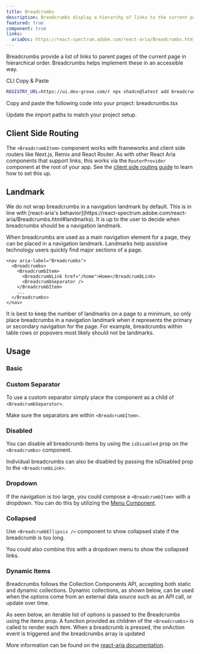 ```yaml
---
title: Breadcrumbs
description: Breadcrumbs display a hierarchy of links to the current page or resource in an application.
featured: true
component: true
links:
  ariaDoc: https://react-spectrum.adobe.com/react-aria/Breadcrumbs.html
---
```


Breadcrumbs provide a list of links to parent pages of the current page in hierarchical order. Breadcrumbs helps implement these in an accessible way.

<ComponentPreview name="breadcrumbs-demo" />

<Tabs defaultValue="cli">

<TabsList>
  <TabsTrigger value="cli">CLI</TabsTrigger>
  <TabsTrigger value="manual">Copy & Paste</TabsTrigger>
</TabsList>

<TabsContent value="cli">

```bash
REGISTRY_URL=https://ui.dev-grove.com/r npx shadcn@latest add breadcrumbs
```

</TabsContent>

<TabsContent value="manual">

<Steps>

<Step>
  Copy and paste the following code into your project: breadcrumbs.tsx
</Step>

<ComponentSource name="breadcrumbs" />

<Step>Update the import paths to match your project setup.</Step>

</Steps>

</TabsContent>

</Tabs>

## Client Side Routing

The `<BreadcrumbItem>` component works with frameworks and client side routers like Next.js, Remix and React Router.
As with other React Aria components that support links, this works via the `RouterProvider` component at the root of your app.
See the [client side routing guide](https://react-spectrum.adobe.com/react-aria/routing.html) to learn how to set this up.

## Landmark

<Callout type="warning">
  We do not wrap breadcrumbs in a navigation landmark by default. This is in
  line with [react-aria's
  behavior](https://react-spectrum.adobe.com/react-aria/Breadcrumbs.html#landmarks).
  It is up to the user to decide when breadcrumbs should be a navigation
  landmark.
</Callout>

When breadcrumbs are used as a main navigation element for a page, they can be placed in a navigation landmark.
Landmarks help assistive technology users quickly find major sections of a page.

```tsx
<nav aria-label="Breadcrumbs">
  <Breadcrumbs>
    <BreadcrumbItem>
      <BreadcrumbLink href="/home">Home</BreadcrumbLink>
      <BreadcrumbSeparator />
    </BreadcrumbItem>
    ...
  </Breadcrumbs>
</nav>
```

It is best to keep the number of landmarks on a page to a minimum, so only
place breadcrumbs in a navigation landmark when it represents the primary or
secondary navigation for the page. For example, breadcrumbs within table rows
or popovers most likely should not be landmarks.

## Usage

### Basic

<ComponentPreview name="breadcrumbs-demo" />

### Custom Separator

To use a custom separator simply place the component as a child of `<BreadcrumbSeparator>`.

Make sure the separators are within `<BreadcrumbItem>`.

<ComponentPreview name="breadcrumbs-separator" />

### Disabled

You can disable all breadcrumb items by using the `isDisabled` prop on the `<Breadcrumbs>` component.

Individual breadcrumbs can also be disabled by passing the isDisabled prop to the `<BreadcrumbLink>`.

<ComponentPreview name="breadcrumbs-disabled" />

### Dropdown

If the navigation is too large, you could compose a `<BreadcrumbItem>` with a dropdown. You can do this
by utilizing the [Menu Component](./menu).

<ComponentPreview name="breadcrumbs-dropdown" />

### Collapsed

Use `<BreadcrumbEllipsis />` component to show collapsed state if the breadcrumb is too long.

You could also combine this with a dropdown menu to show the collapsed links.

<ComponentPreview name="breadcrumbs-ellipsis" />

### Dynamic Items

Breadcrumbs follows the Collection Components API, accepting both static and dynamic collections.
Dynamic collections, as shown below, can be used when the options come from an external data source such as an API call, or update over time.

As seen below, an iterable list of options is passed to the Breadcrumbs using the items prop.
A function provided as children of the `<Breadcrumbs>` is called to render each item.
When a breadcrumb is pressed, the onAction event is triggered and the breadcrumbs array is updated

More information can be found on the [react-aria documentation](https://react-spectrum.adobe.com/react-aria/Breadcrumbs.html#content).

<ComponentPreview name="breadcrumbs-items" />
